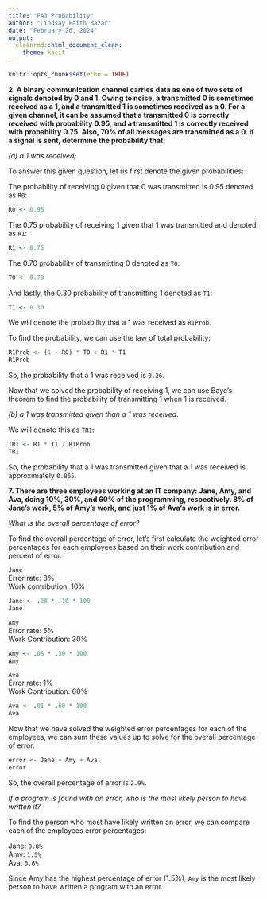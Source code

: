 ---
title: "FA3 Probability"
author: "Lindsay Faith Bazar"
date: "February 26, 2024"
output: 
  cleanrmd::html_document_clean:
    theme: kacit
---

```{r setup, include=FALSE}
knitr::opts_chunk$set(echo = TRUE)
```

**2.  A binary communication channel carries data as one of two sets of signals denoted by 0 and 1. Owing to noise, a transmitted 0 is sometimes received as a 1, and a transmitted 1 is sometimes received as a 0. For a given channel, it can be assumed that a transmitted 0 is correctly received with probability 0.95, and a transmitted 1 is correctly received with probability 0.75. Also, 70% of all messages are transmitted as a 0. If a signal is sent, determine the probability that:**

*(a) a 1 was received;*

To answer this given question, let us first denote the given probabilities:

The probability of receiving 0 given that 0 was transmitted is 0.95 denoted as `R0`:

```{r}
R0 <- 0.95
```

The 0.75 probability of receiving 1 given that 1 was transmitted and denoted as `R1`:

```{r}
R1 <- 0.75  

```

The 0.70 probability of transmitting 0 denoted as `T0`:

```{r}
T0 <- 0.70          
```

And lastly, the 0.30 probability of transmitting 1 denoted as `T1`:

```{r}
T1 <- 0.30          
```

We will denote the probability that a 1 was received as `R1Prob`. 

To find the probability, we can use the law of total probability:


```{r}
R1Prob <- (1 - R0) * T0 + R1 * T1
R1Prob
```

So, the probability that a 1 was received is `0.26`.

Now that we solved the probability of receiving 1, we can use Baye's theorem to find the probability of transmitting 1 when 1 is received.

*(b) a 1 was transmitted given than a 1 was received.*

We will denote this as `TR1`:

```{r}
TR1 <- R1 * T1 / R1Prob
TR1
```

So, the probability that a 1 was transmitted given that a 1 was received is approximately `0.865`.

**7.  There are three employees working at an IT company: Jane, Amy, and Ava, doing 10%, 30%, and 60% of the programming, respectively. 8% of Jane’s work, 5% of Amy’s work, and just 1% of Ava‘s work is in error.** 

*What is the overall percentage of error?* 

To find the overall percentage of error, let's first calculate the weighted error percentages for each employees based on their work contribution and percent of error.

`Jane`  
Error rate: 8%  
Work contribution: 10% 

```{r}
Jane <- .08 * .10 * 100
Jane
```


`Amy`  
Error rate: 5%  
Work Contribution: 30%

```{r}
Amy <- .05 * .30 * 100
Amy
```

`Ava`  
Error rate: 1%  
Work Contribution: 60%

```{r}
Ava <- .01 * .60 * 100
Ava
```

Now that we have solved the weighted error percentages for each of the employees, we can sum these values up to solve for the overall percentage of error.
```{r}
error <- Jane + Amy + Ava
error
```

So, the overall percentage of error is `2.9%`.

*If a program is found with an error, who is the most likely person to have written it?*

To find the person who most have likely written an error, we can compare each of the employees error percentages:

Jane: `0.8%`  
Amy: `1.5%`  
Ava: `0.6%`

Since Amy has the highest percentage of error (1.5%), `Amy` is the most likely person to have written a program with an error. 

